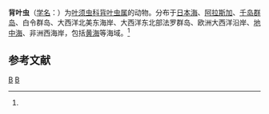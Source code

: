 {{Speciesbox
| genus = Notophyllum
| species = foliosum
| image = Notophyllum foliosum.jpg
| authority = (Sars, 1835)<ref name='id10341'>{{cite web| url =http://www.bioinfo.cn/db05/BjdwSpecies.php?action=view&id=10341| title =背叶虫| work =《中国动物物种编目数据库》| publisher =中国科学院微生物研究所| author =中国科学院动物研究所| accessdate =2009-04-16| deadurl =yes| archiveurl =https://web.archive.org/web/20160305104820/http://www.bioinfo.cn/db05/BjdwSpecies.php?action=view&id=10341| archivedate =2016-03-05}}</ref>
}}

'''背叶虫'''（[[学名|学名]]：{{lang|la|''Notophyllum foliosum''}}）为[[叶须虫科|叶须虫科]][[背叶虫属|背叶虫属]]的动物。分布于[[日本海|日本海]]、[[阿拉斯加|阿拉斯加]]、[[千岛群岛|千岛群岛]]、白令群岛、大西洋北美东海岸、大西洋东北部法罗群岛、欧洲大西洋沿岸、[[地中海|地中海]]、非洲西海岸，包括[[黄海|黄海]]等海域。<ref name='id10341'/>

== 参考文献 ==
{{reflist}}

{{Taxonbar}}

[[Category:1835年描述的动物|B]]
[[Category:背叶虫属|B]]


{{放射虫小作品}}